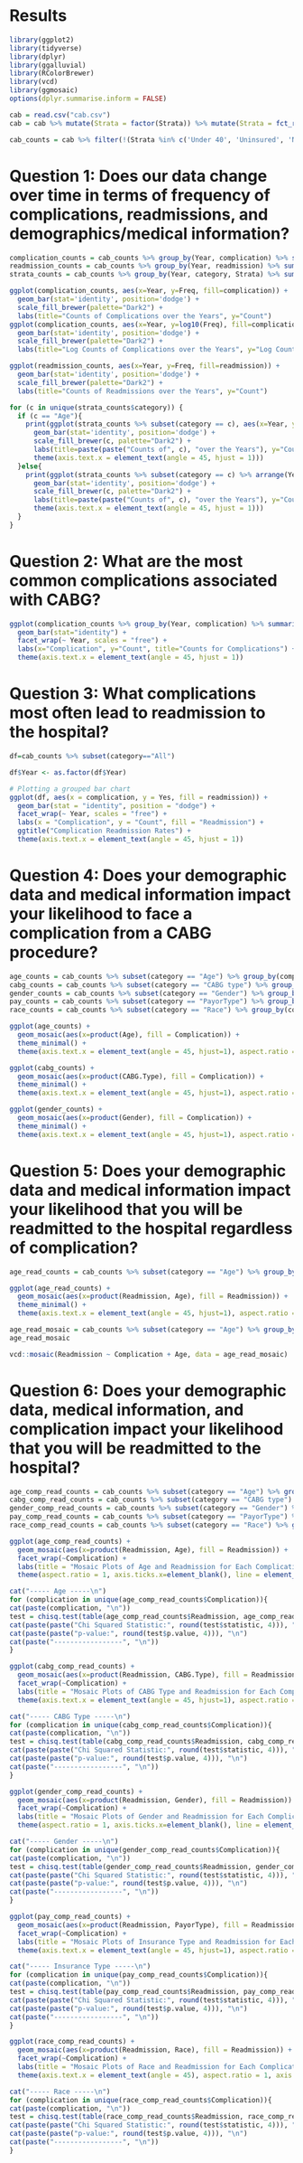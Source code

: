 # Results
```r
library(ggplot2)
library(tidyverse)
library(dplyr)
library(ggalluvial)
library(RColorBrewer)
library(vcd)
library(ggmosaic)
options(dplyr.summarise.inform = FALSE)

cab = read.csv("cab.csv")
cab = cab %>% mutate(Strata = factor(Strata)) %>% mutate(Strata = fct_recode(Strata, "Over 65" = "66 to Max", "Under 40" = "0 to 40"))
```


```r
cab_counts = cab %>% filter(!(Strata %in% c('Under 40', 'Uninsured', 'Native', 'Others', 'Pacific'))) %>% filter(!(complication %in% c('Deep Sternal Infection', 'Reintervention for Myocardial Ischemia'))) %>% arrange(Year, complication)
```



# Question 1: Does our data change over time in terms of frequency of complications, readmissions, and demographics/medical information?
```r
complication_counts = cab_counts %>% group_by(Year, complication) %>% summarise(Freq=sum(Count)) %>% arrange(Year, desc(Freq)) %>% mutate(complication=factor(complication, levels = unique(complication)))
readmission_counts = cab_counts %>% group_by(Year, readmission) %>% summarise(Freq=sum(Count))
strata_counts = cab_counts %>% group_by(Year, category, Strata) %>% summarise(Freq=sum(Count)) %>% subset(category != "All") 
```

```r
ggplot(complication_counts, aes(x=Year, y=Freq, fill=complication)) +
  geom_bar(stat='identity', position='dodge') +
  scale_fill_brewer(palette="Dark2") +
  labs(title="Counts of Complications over the Years", y="Count")
ggplot(complication_counts, aes(x=Year, y=log10(Freq), fill=complication)) +
  geom_bar(stat='identity', position='dodge') +
  scale_fill_brewer(palette="Dark2") +
  labs(title="Log Counts of Complications over the Years", y="Log Count")
```

```r
ggplot(readmission_counts, aes(x=Year, y=Freq, fill=readmission)) +
  geom_bar(stat='identity', position='dodge') +
  scale_fill_brewer(palette="Dark2") +
  labs(title="Counts of Readmissions over the Years", y="Count")
```

```r
for (c in unique(strata_counts$category)) {
  if (c == "Age"){
    print(ggplot(strata_counts %>% subset(category == c), aes(x=Year, y=Freq, fill=Strata)) +
      geom_bar(stat='identity', position='dodge') +
      scale_fill_brewer(c, palette="Dark2") +
      labs(title=paste(paste("Counts of", c), "over the Years"), y="Count") +
      theme(axis.text.x = element_text(angle = 45, hjust = 1)))
  }else{
    print(ggplot(strata_counts %>% subset(category == c) %>% arrange(Year, desc(Freq)) %>% mutate(Strata = factor(Strata, levels=unique(Strata))), aes(x=Year, y=Freq, fill=Strata)) +
      geom_bar(stat='identity', position='dodge') +
      scale_fill_brewer(c, palette="Dark2") +
      labs(title=paste(paste("Counts of", c), "over the Years"), y="Count") +
      theme(axis.text.x = element_text(angle = 45, hjust = 1)))
  }
}
```

# Question 2: What are the most common complications associated with CABG?
```r
ggplot(complication_counts %>% group_by(Year, complication) %>% summarize(Freq=sum(Freq)) %>% mutate(complication=factor(complication)), aes(x=complication, y=Freq, fill=complication)) +
  geom_bar(stat="identity") +
  facet_wrap(~ Year, scales = "free") +
  labs(x="Complication", y="Count", title="Counts for Complications") +
  theme(axis.text.x = element_text(angle = 45, hjust = 1))
```

# Question 3: What complications most often lead to readmission to the hospital?
```r
df=cab_counts %>% subset(category=="All")

df$Year <- as.factor(df$Year)

# Plotting a grouped bar chart
ggplot(df, aes(x = complication, y = Yes, fill = readmission)) +
  geom_bar(stat = "identity", position = "dodge") +
  facet_wrap(~ Year, scales = "free") +
  labs(x = "Complication", y = "Count", fill = "Readmission") +
  ggtitle("Complication Readmission Rates") +
  theme(axis.text.x = element_text(angle = 45, hjust = 1))
```


# Question 4: Does your demographic data and medical information impact your likelihood to face a complication from a CABG procedure?
```r
age_counts = cab_counts %>% subset(category == "Age") %>% group_by(complication, Strata) %>% summarize(Freq = sum(Count)) %>% rename(Complication = complication, Age = Strata) %>% mutate(Age=factor(Age)) %>% uncount(weights = Freq)
cabg_counts = cab_counts %>% subset(category == "CABG type") %>% group_by(complication, Strata) %>% summarize(Freq = sum(Count)) %>% rename(Complication = complication, CABG.Type = Strata) %>% mutate(CABG.Type=factor(CABG.Type)) %>% uncount(weights = Freq)
gender_counts = cab_counts %>% subset(category == "Gender") %>% group_by(complication, Strata) %>% summarize(Freq = sum(Count)) %>% rename(Complication = complication, Gender = Strata) %>% mutate(Gender=factor(Gender)) %>% uncount(weights = Freq)
pay_counts = cab_counts %>% subset(category == "PayorType") %>% group_by(complication, Strata) %>% summarize(Freq = sum(Count)) %>% rename(Complication = complication, "Payment Type" = Strata) %>% mutate("Payment Type"=factor("Payment Type")) %>% uncount(weights = Freq)
race_counts = cab_counts %>% subset(category == "Race") %>% group_by(complication, Strata) %>% summarize(Freq = sum(Count)) %>% rename(Complication = complication, Race = Strata) %>% mutate(Race=factor(Race)) %>% uncount(weights = Freq)
```

```r
ggplot(age_counts) +
  geom_mosaic(aes(x=product(Age), fill = Complication)) +
  theme_minimal() +
  theme(axis.text.x = element_text(angle = 45, hjust=1), aspect.ratio = 1, axis.ticks.x=element_blank(), line = element_blank(), axis.ticks.y=element_blank())
```

```r
ggplot(cabg_counts) +
  geom_mosaic(aes(x=product(CABG.Type), fill = Complication)) +
  theme_minimal() +
  theme(axis.text.x = element_text(angle = 45, hjust=1), aspect.ratio = 1, axis.ticks.x=element_blank(), line = element_blank(), axis.ticks.y=element_blank())
```

```r
ggplot(gender_counts) +
  geom_mosaic(aes(x=product(Gender), fill = Complication)) +
  theme_minimal() +
  theme(axis.text.x = element_text(angle = 45, hjust=1), aspect.ratio = 1, axis.ticks.x=element_blank(), line = element_blank(), axis.ticks.y=element_blank())
```


# Question 5: Does your demographic data and medical information impact your likelihood that you will be readmitted to the hospital regardless of complication?
```r
age_read_counts = cab_counts %>% subset(category == "Age") %>% group_by(readmission, Strata) %>% summarize(Freq = sum(Count)) %>% rename(Readmission = readmission, Age = Strata) %>% mutate(Age=factor(Age)) %>% uncount(weights = Freq)

ggplot(age_read_counts) +
  geom_mosaic(aes(x=product(Readmission, Age), fill = Readmission)) +
  theme_minimal() +
  theme(axis.text.x = element_text(angle = 45, hjust=1), aspect.ratio = 1, axis.ticks.x=element_blank(), line = element_blank(), axis.ticks.y=element_blank())
```

```r
age_read_mosaic = cab_counts %>% subset(category == "Age") %>% group_by(complication, readmission, Strata) %>% summarize(Freq = sum(Count)) %>% rename(Complication = complication, Readmission = readmission, Age = Strata) %>% mutate(Age=factor(Age))
age_read_mosaic

vcd::mosaic(Readmission ~ Complication + Age, data = age_read_mosaic)

```


# Question 6: Does your demographic data, medical information, and complication impact your likelihood that you will be readmitted to the hospital?
```r
age_comp_read_counts = cab_counts %>% subset(category == "Age") %>% group_by(complication, readmission, Strata) %>% summarize(Freq = sum(Count)) %>% rename(Complication = complication, Readmission = readmission, Age = Strata) %>% mutate(Age=factor(Age)) %>% uncount(weights = Freq)
cabg_comp_read_counts = cab_counts %>% subset(category == "CABG type") %>% group_by(complication, readmission, Strata) %>% summarize(Freq = sum(Count)) %>% rename(Complication = complication, Readmission = readmission, CABG.Type = Strata) %>% mutate(CABG.Type=factor(CABG.Type)) %>% uncount(weights = Freq)
gender_comp_read_counts = cab_counts %>% subset(category == "Gender") %>% group_by(complication, readmission, Strata) %>% summarize(Freq = sum(Count)) %>% rename(Complication = complication, Readmission = readmission, Gender = Strata) %>% mutate(Gender=factor(Gender)) %>% uncount(weights = Freq)
pay_comp_read_counts = cab_counts %>% subset(category == "PayorType") %>% group_by(complication, readmission, Strata) %>% summarize(Freq = sum(Count)) %>% rename(Complication = complication, Readmission = readmission, PayorType = Strata) %>% mutate(PayorType=factor(PayorType)) %>% uncount(weights = Freq)
race_comp_read_counts = cab_counts %>% subset(category == "Race") %>% group_by(complication, readmission, Strata) %>% summarize(Freq = sum(Count)) %>% rename(Complication = complication, Readmission = readmission, Race = Strata) %>% mutate(Race=factor(Race)) %>% uncount(weights = Freq)

ggplot(age_comp_read_counts) +
  geom_mosaic(aes(x=product(Readmission, Age), fill = Readmission)) +
  facet_wrap(~Complication) +
  labs(title = "Mosaic Plots of Age and Readmission for Each Complication") +
  theme(aspect.ratio = 1, axis.ticks.x=element_blank(), line = element_blank(), axis.ticks.y=element_blank())

cat("----- Age -----\n")
for (complication in unique(age_comp_read_counts$Complication)){
cat(paste(complication, "\n"))
test = chisq.test(table(age_comp_read_counts$Readmission, age_comp_read_counts$Age, age_comp_read_counts$Complication)[, , complication])
cat(paste(paste("Chi Squared Statistic:", round(test$statistic, 4))), "\n")
cat(paste(paste("p-value:", round(test$p.value, 4))), "\n")
cat(paste("-----------------", "\n"))
}

ggplot(cabg_comp_read_counts) +
  geom_mosaic(aes(x=product(Readmission, CABG.Type), fill = Readmission)) +
  facet_wrap(~Complication) +
  labs(title = "Mosaic Plots of CABG Type and Readmission for Each Complication") +
  theme(axis.text.x = element_text(angle = 45, hjust=1), aspect.ratio = 1, axis.ticks.x=element_blank(), line = element_blank(), axis.ticks.y=element_blank())

cat("----- CABG Type -----\n")
for (complication in unique(cabg_comp_read_counts$Complication)){
cat(paste(complication, "\n"))
test = chisq.test(table(cabg_comp_read_counts$Readmission, cabg_comp_read_counts$CABG.Type, cabg_comp_read_counts$Complication)[, , complication])
cat(paste(paste("Chi Squared Statistic:", round(test$statistic, 4))), "\n")
cat(paste(paste("p-value:", round(test$p.value, 4))), "\n")
cat(paste("-----------------", "\n"))
}

ggplot(gender_comp_read_counts) +
  geom_mosaic(aes(x=product(Readmission, Gender), fill = Readmission)) +
  facet_wrap(~Complication) +
  labs(title = "Mosaic Plots of Gender and Readmission for Each Complication") +
  theme(aspect.ratio = 1, axis.ticks.x=element_blank(), line = element_blank(), axis.ticks.y=element_blank())

cat("----- Gender -----\n")
for (complication in unique(gender_comp_read_counts$Complication)){
cat(paste(complication, "\n"))
test = chisq.test(table(gender_comp_read_counts$Readmission, gender_comp_read_counts$Gender, gender_comp_read_counts$Complication)[, , complication])
cat(paste(paste("Chi Squared Statistic:", round(test$statistic, 4))), "\n")
cat(paste(paste("p-value:", round(test$p.value, 4))), "\n")
cat(paste("-----------------", "\n"))
}

ggplot(pay_comp_read_counts) +
  geom_mosaic(aes(x=product(Readmission, PayorType), fill = Readmission)) +
  facet_wrap(~Complication) +
  labs(title = "Mosaic Plots of Insurance Type and Readmission for Each Complication") +
  theme(axis.text.x = element_text(angle = 45, hjust=1), aspect.ratio = 1, axis.ticks.x=element_blank(), line = element_blank(), axis.ticks.y=element_blank())

cat("----- Insurance Type -----\n")
for (complication in unique(pay_comp_read_counts$Complication)){
cat(paste(complication, "\n"))
test = chisq.test(table(pay_comp_read_counts$Readmission, pay_comp_read_counts$PayorType, pay_comp_read_counts$Complication)[, , complication])
cat(paste(paste("Chi Squared Statistic:", round(test$statistic, 4))), "\n")
cat(paste(paste("p-value:", round(test$p.value, 4))), "\n")
cat(paste("-----------------", "\n"))
}

ggplot(race_comp_read_counts) +
  geom_mosaic(aes(x=product(Readmission, Race), fill = Readmission)) +
  facet_wrap(~Complication) +
  labs(title = "Mosaic Plots of Race and Readmission for Each Complication") +
  theme(axis.text.x = element_text(angle = 45), aspect.ratio = 1, axis.ticks.x=element_blank(), line = element_blank(), axis.ticks.y=element_blank())

cat("----- Race -----\n")
for (complication in unique(race_comp_read_counts$Complication)){
cat(paste(complication, "\n"))
test = chisq.test(table(race_comp_read_counts$Readmission, race_comp_read_counts$Race, race_comp_read_counts$Complication)[, , complication])
cat(paste(paste("Chi Squared Statistic:", round(test$statistic, 4))), "\n")
cat(paste(paste("p-value:", round(test$p.value, 4))), "\n")
cat(paste("-----------------", "\n"))
}
```





